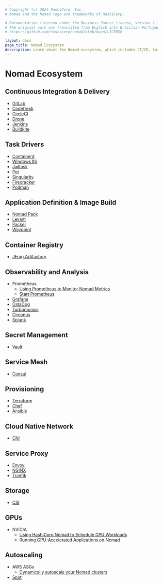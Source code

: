```yaml
---
# Copyright (c) 2024 HashiCorp, Inc.
# Nomad and the Nomad logo are trademarks of HashiCorp.

# Documentation licensed under the Business Source License, Version 1.1.
# The original work was translated from English into Brazilian Portuguese.
# https://github.com/hashicorp/nomad/blob/main/LICENSE

layout: docs
page_title: Nomad Ecosystem
description: Learn about the Nomad ecosystem, which includes CI/CD, task drivers, service mesh, service proxy, secrets management, observability, autoscaling, storage, provisioning, GPUs, and cloud native support.
---
```


# Nomad Ecosystem

## Continuous Integration & Delivery

- [GitLab](https://www.hashicorp.com/resources/nomad-ci-cd-developer-workflows-and-integrations)
- [Codefresh](https://codefresh.io/docs/docs/yaml-examples/examples/nomad/)
- [CircleCI](https://circleci.com/docs/server/operator/introduction-to-nomad-cluster-operation)
- [Drone](https://docs.drone.io/runner/nomad/overview/)
- [Jenkins](https://plugins.jenkins.io/nomad/)
- [Buildkite](https://buildkite.com/works-with/hashicorp)

## Task Drivers

- [Containerd](/nomad/plugins/drivers/community/containerd)
- [Windows IIS](https://github.com/Roblox/nomad-driver-iis)
- [Jailtask](/nomad/plugins/drivers/community/jail-task-driver)
- [Pot](https://github.com/trivago/nomad-pot-driver)
- [Singularity](/nomad/plugins/drivers/community/singularity)
- [Firecracker](/nomad/plugins/drivers/community/firecracker-task-driver)
- [Podman](/nomad/plugins/drivers/podman)

## Application Definition & Image Build

- [Nomad Pack](https://github.com/hashicorp/nomad-pack)
- [Levant](https://github.com/hashicorp/levant)
- [Packer](https://www.packer.io/)
- [Waypoint](/waypoint/tutorials/get-started-nomad)

## Container Registry

- [JFrog Artifactory](https://jfrog.com/blog/cluster-management-made-simple-with-jfrog-artifactory-and-hashicorp-nomad/)

## Observability and Analysis

- Prometheus
  - [Using Prometheus to Monitor Nomad Metrics](/nomad/tutorials/manage-clusters/prometheus-metrics)
  - [Start Prometheus](/nomad/tutorials/nomad-1-0/dynamic-application-sizing#start-prometheus)
- [Grafana](https://www.metricfire.com/blog/monitoring-hashicorp-nomad-with-prometheus-and-grafana/)
- [DataDog](https://docs.datadoghq.com/integrations/nomad/)
- [Turbonomics](https://www.youtube.com/watch?v=lwtIaPpdDsc)
- [Circonus](/nomad/tools/autoscaling/agent/telemetry#circonus)
- [Splunk](https://www.kmruddy.com/2020/deploying-splunk-enterprise-with-nomad/)

## Secret Management

- [Vault](/nomad/docs/secure/vault)

## Service Mesh

- [Consul](/nomad/docs/networking/consul/service-mesh)

## Provisioning

- [Terraform](https://registry.terraform.io/providers/hashicorp/nomad/latest/docs)
- [Chef](https://github.com/nathwill/chef-nomad)
- [Ansible](https://github.com/ansible-community/ansible-nomad)

## Cloud Native Network

- [CNI](https://www.cni.dev/)

## Service Proxy

- [Envoy](/nomad/docs/networking/consul)
- [NGINX](/nomad/tutorials/load-balancing/load-balancing-nginx)
- [Traefik](/nomad/tutorials/load-balancing/load-balancing-traefik)

## Storage

- [CSI](/nomad/docs/architecture/storage/csi)

## GPUs

- NVIDIA
  - [Using HashiCorp Nomad to Schedule GPU Workloads](https://developer.nvidia.com/blog/hashicorp-nomad-gpu-scheduling/)
  - [Running GPU-Accelerated Applications on Nomad](https://www.hashicorp.com/resources/running-gpu-accelerated-applications-on-nomad)

## Autoscaling

- AWS ASGs
  - [Dynamically autoscale your Nomad clusters](https://www.hashicorp.com/blog/cluster-scaling-with-the-hashicorp-nomad-autoscaler)
- [Spot](https://docs.spot.io/container-management/nomad/nomad-integration-with-elastigroup/)

